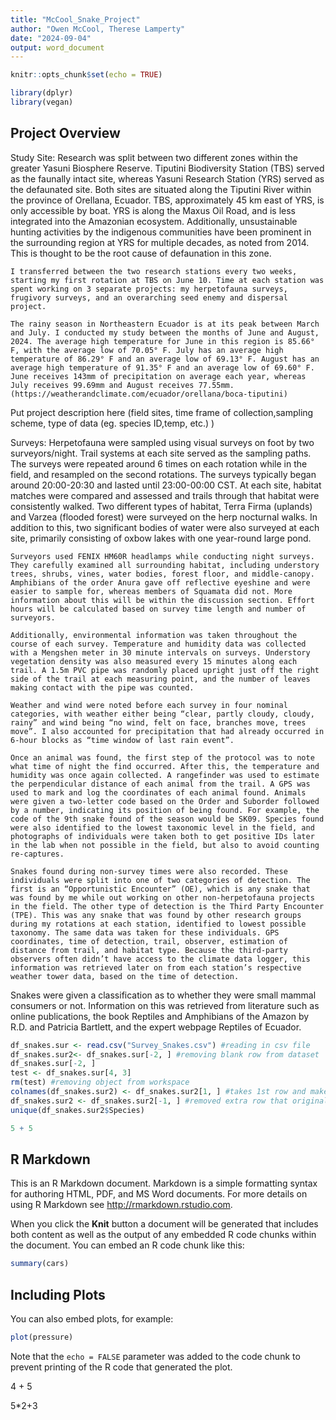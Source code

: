 ```yaml
---
title: "McCool_Snake_Project"
author: "Owen McCool, Therese Lamperty"
date: "2024-09-04"
output: word_document
---
```



```r
knitr::opts_chunk$set(echo = TRUE)
```
  
```r

library(dplyr)
library(vegan)
```



## Project Overview ##

Study Site: Research was split between two different zones within the greater Yasuni Biosphere Reserve. Tiputini Biodiversity Station (TBS) served as the faunally intact site, whereas Yasuni Research Station (YRS) served as the defaunated site. Both sites are situated along the Tiputini River within the province of Orellana, Ecuador. TBS, approximately 45 km east of YRS, is only accessible by boat. YRS is along the Maxus Oil Road, and is less integrated into the Amazonian ecosystem. Additionally, unsustainable hunting activities by the indigenous communities have been prominent in the surrounding region at YRS for multiple decades, as noted from 2014. This is thought to be the root cause of defaunation in this zone. 

	I transferred between the two research stations every two weeks, starting my first rotation at TBS on June 10. Time at each station was spent working on 3 separate projects: my herpetofauna surveys, frugivory surveys, and an overarching seed enemy and dispersal project. 

	The rainy season in Northeastern Ecuador is at its peak between March and July. I conducted my study between the months of June and August, 2024. The average high temperature for June in this region is 85.66° F, with the average low of 70.05° F. July has an average high temperature of 86.29° F and an average low of 69.13° F. August has an average high temperature of 91.35° F and an average low of 69.60° F. June receives 143mm of precipitation on average each year, whereas July receives 99.69mm and August receives 77.55mm. (https://weatherandclimate.com/ecuador/orellana/boca-tiputini) 
Put project description here (field sites, time frame of collection,sampling scheme, type of data (eg. species ID,temp, etc.) )

Surveys: Herpetofauna were sampled using visual surveys on foot by two surveyors/night. Trail systems at each site served as the sampling paths. The surveys were repeated around 6 times on each rotation while in the field, and resampled on the second rotations. The surveys typically began around 20:00-20:30 and lasted until 23:00-00:00 CST. At each site, habitat matches were compared and assessed and trails through that habitat were consistently walked. Two different types of habitat, Terra Firma (uplands) and Varzea (flooded forest) were surveyed on the herp nocturnal walks. In addition to this, two significant bodies of water were also surveyed at each site, primarily consisting of oxbow lakes with one year-round large pond. 

	Surveyors used FENIX HM60R headlamps while conducting night surveys. They carefully examined all surrounding habitat, including understory trees, shrubs, vines, water bodies, forest floor, and middle-canopy. Amphibians of the order Anura gave off reflective eyeshine and were easier to sample for, whereas members of Squamata did not. More information about this will be within the discussion section. Effort hours will be calculated based on survey time length and number of surveyors. 

	Additionally, environmental information was taken throughout the course of each survey. Temperature and humidity data was collected with a Mengshen meter in 30 minute intervals on surveys. Understory vegetation density was also measured every 15 minutes along each trail. A 1.5m PVC pipe was randomly placed upright just off the right side of the trail at each measuring point, and the number of leaves making contact with the pipe was counted. 

	Weather and wind were noted before each survey in four nominal categories, with weather either being “clear, partly cloudy, cloudy, rainy” and wind being “no wind, felt on face, branches move, trees move”. I also accounted for precipitation that had already occurred in 6-hour blocks as “time window of last rain event”. 

	Once an animal was found, the first step of the protocol was to note what time of night the find occurred. After this, the temperature and humidity was once again collected. A rangefinder was used to estimate the perpendicular distance of each animal from the trail. A GPS was used to mark and log the coordinates of each animal found. Animals were given a two-letter code based on the Order and Suborder followed by a number, indicating its position of being found. For example, the code of the 9th snake found of the season would be SK09. Species found were also identified to the lowest taxonomic level in the field, and photographs of individuals were taken both to get positive IDs later in the lab when not possible in the field, but also to avoid counting re-captures.

	Snakes found during non-survey times were also recorded. These individuals were split into one of two categories of detection. The first is an “Opportunistic Encounter” (OE), which is any snake that was found by me while out working on other non-herpetofauna projects in the field. The other type of detection is the Third Party Encounter (TPE). This was any snake that was found by other research groups during my rotations at each station, identified to lowest possible taxonomy. The same data was taken for these individuals. GPS coordinates, time of detection, trail, observer, estimation of distance from trail, and habitat type. Because the third-party observers often didn’t have access to the climate data logger, this information was retrieved later on from each station’s respective weather tower data, based on the time of detection. 

Snakes were given a classification as to whether they were small mammal consumers or not. Information on this was retrieved from literature such as online publications, the book Reptiles and Amphibians of the Amazon by R.D. and Patricia Bartlett, and the expert webpage Reptiles of Ecuador. 


```r
df_snakes.sur <- read.csv("Survey_Snakes.csv") #reading in csv file
df_snakes.sur2<- df_snakes.sur[-2, ] #removing blank row from dataset
df_snakes.sur[-2, ]
test <- df_snakes.sur[4, 3] 
rm(test) #removing object from workspace
colnames(df_snakes.sur2) <- df_snakes.sur2[1, ] #takes 1st row and makes it column names
df_snakes.sur2 <- df_snakes.sur2[-1, ] #removed extra row that originally had column names but were now useless
unique(df_snakes.sur2$Species)

```
















```r
5 + 5 
```
## R Markdown

This is an R Markdown document. Markdown is a simple formatting syntax for authoring HTML, PDF, and MS Word documents. For more details on using R Markdown see <http://rmarkdown.rstudio.com>.

When you click the **Knit** button a document will be generated that includes both content as well as the output of any embedded R code chunks within the document. You can embed an R code chunk like this:

```r
summary(cars)
```

## Including Plots

You can also embed plots, for example:

```r
plot(pressure)
```

Note that the `echo = FALSE` parameter was added to the code chunk to prevent printing of the R code that generated the plot.









4 + 5

5*2+3


























